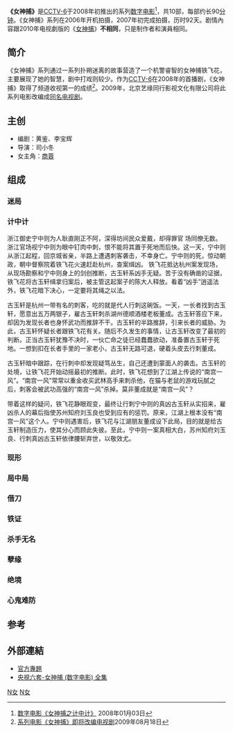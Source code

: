 {{Infobox Film
| name           = 女神捕
| original_name  = 
| cn_name        =
| hk_name        =
| tw_name        =
| image          = Supen woman caputan.jpg
| caption        = 古装、案情
| producer       = 
| director       = 司小冬
| writer         = 黄鉴、李宝辉
| starring       = [[商蓉|商蓉]]
| music          = 
| cinematography = 
| editing        = 
| production_company = [[电影频道_(CCTV-6)|CCTV-6]]节目中心
| distributor    = 
| released       = 
| runtime        = 90分钟×10部
| country        = {{中國大陸電影產地}}
| language       =  [[普通话|普通话]]
| budget         = 
| gross          =
| website        = 
| imdb_id        = 
}}
'''《女神捕》'''是[[电影频道_(CCTV-6)|CCTV-6]]于2008年初推出的系列[[数字电影|数字电影]]<ref>[http://ent.sina.com.cn/m/2008-01-03/17211861351.shtml 数字电影《女神捕之计中计》] {{Wayback|url=http://ent.sina.com.cn/m/2008-01-03/17211861351.shtml |date=20160304110927 }}2008年01月03日</ref>，共10部，每部约长90[[分钟|分钟]]。《女神捕》系列在2006年开机拍摄，2007年初完成拍摄，历时92天。剧情內容跟2010年电视劇版的《[[女神捕_(2010年电视剧)|女神捕]]》'''不相同'''，只是制作者和演員相同。

== 简介 ==
《女神捕》系列通过一系列扑朔迷离的故事营造了一个机警睿智的女神捕铁飞花，主要展现了她的智慧，剧中打戏则较少。作为[[电影频道_(CCTV-6)|CCTV-6]]在2008年的首播剧，《女神捕》取得了频道收视第一的成绩<ref>[http://ent.sina.com.cn/v/m/p/2009-08-18/17322658747.shtml 系列电影《女神捕》即将改编电视剧]2009年08月18日</ref>。2009年，北京艺缘同行影视文化有限公司将此系列电影改编成[[女神捕_(2010年电视剧)|同名电视剧]]。

== 主创 ==
* 编剧：黄鉴、李宝辉
* 导演：司小冬
* 女主角：[[商蓉|商蓉]]

== 组成 ==
=== 迷局 ===

=== 计中计 ===
浙江御史宁中则为人耿直刚正不阿，深得坊间民众爱戴，却得罪官
场同僚无数。浙江官场视宁中则为眼中钉肉中刺，恨不能将其置于死地而后快。这一天，宁中则从浙江起程，回京城省亲，半路上遭遇刺客袭击，不幸身亡。宁中则的死，惊动朝政，朝中督察院着铁飞花火速赶赴杭州，查案缉凶。
铁飞花抵达杭州案发现场，从现场勘察和宁中则身上的剑创推断，古玉轩系凶手无疑。苦于没有确凿的证据，铁飞花将古玉轩缉拿归案后，被主管这起案子的陈大人释放。看着“凶手”逍遥法外，铁飞花暗下决心，一定要将其绳之以法。

古玉轩是杭州一带有名的刺客，吃的就是代人行刺这碗饭。一天，一长者找到古玉轩，愿意出五万两银子，雇古玉轩刺杀湖州德顺酒楼老板董成。古玉轩答应下来，却因为发现长者也身怀武功而推辞不干。古玉轩的半路推辞，引来长者的威胁。为此，古玉轩怀疑长者跟铁飞花有关。随后不久发生的事情，让古玉轩改变了最初的判断。正当古玉轩犹豫不决时，一伙亡命之徒已经蠢蠢欲动，准备置古玉轩于死地。一想到扣在长者手里的一家老小，古玉轩无路可退，硬着头皮去行刺董成。

古玉轩暗中跟踪，在行刺中却发现疑笃丛生，自己还遭到蒙面人的袭击。古玉轩的处境，让铁飞花开始动摇最初的推断。此时，铁飞花想到了江湖上传说的“南宫一风”。“南宫一风”常常以重金收买武林高手来刺杀他，在猫与老鼠的游戏玩腻之后，刺客会被武功高强的“南宫一风”杀掉。莫非董成就是“南宫一风”？

带着这样的疑问，铁飞花静眼观变，最终让行刺宁中则的真凶古玉轩从实招来，雇凶杀人的幕后指使苏州知府刘玉良也受到应有的惩罚。原来，江湖上根本没有“南宫一风”这个人。宁中则遇害后，铁飞花与江湖朋友董成设下此局，目的就是给古玉轩制造压力，使其分心而顾此失彼。至此，宁中则一案真相大白，苏州知府刘玉良、行刺真凶古玉轩依律腰斩弃世，以敬效尤。

=== 现形 ===

=== 局中局 ===

=== 借刀 ===

=== 铁证 ===

=== 杀手无名 ===

=== 孽缘 ===

=== 绝境 ===

=== 心鬼难防 ===

== 参考 ==
{{reflist}}

==外部連結==
*[http://ent.sina.com.cn/f/v/nvshb/  官方專題]{{Wayback|url=http://ent.sina.com.cn/f/v/nvshb/ |date=20100813125743 }}
*[https://web.archive.org/web/20160821165824/http://www.acfun.tv/search/#query=女神捕 央視六套-女神捕 (数字电影) 全集]
{{2008年中國大陸古裝/民初電視劇}}
[[Category:2008年中國電視劇集|N女]]
[[Category:电影频道_(CCTV-6)节目|N女]]